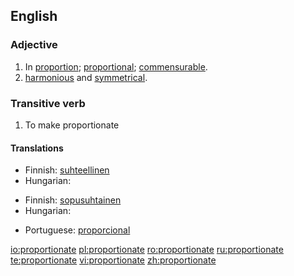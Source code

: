 ==English==

===Adjective===
{{en-adj}}

# In [[proportion]]; [[proportional]]; [[commensurable]].
# [[Harmonious|harmonious]] and [[symmetrical]].

===Transitive verb===
{{rfc-trverb|Transitive verb}}
{{en-verb|proportionat|ing}}

# To make proportionate

====Translations====
{{trans-top|proportional}}
*Finnish: [[suhteellinen]]
*Hungarian: {{t-|hu|arányos}}
{{trans-bottom}}

{{trans-top|harmonious and symmetrical}}
*Finnish: [[sopusuhtainen]]
*Hungarian: {{t-|hu|arányos}}
{{trans-mid}}
*Portuguese: [[proporcional]]
{{trans-bottom}}

[[io:proportionate]]
[[pl:proportionate]]
[[ro:proportionate]]
[[ru:proportionate]]
[[te:proportionate]]
[[vi:proportionate]]
[[zh:proportionate]]